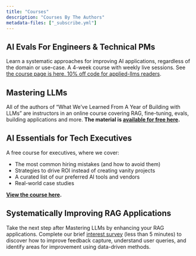 ```yaml
---
title: "Courses"
description: "Courses By The Authors"
metadata-files: ["_subscribe.yml"]
---
```


## AI Evals For Engineers & Technical PMs

Learn a systematic approaches for improving AI applications, regardless of the domain or use-case.  A 4-week course with weekly live sessions. See [the course page is here, 10% off code for applied-llms readers](https://maven.com/parlance-labs/evals?promoCode=applied-llms).

## Mastering LLMs

All of the authors of "What We've Learned From A Year of Building with LLMs" are instructors in an online course covering RAG, fine-tuning, evals, building applications and more.  **The material is [available for free here](https://parlance-labs.com/education/).**

## AI Essentials for Tech Executives

A free course for executives, where we cover:

- The most common hiring mistakes (and how to avoid them)
- Strategies to drive ROI instead of creating vanity projects
- A curated list of our preferred AI tools and vendors
- Real-world case studies

**[View the course here](https://ai-execs.com/).**

## Systematically Improving RAG Applications

Take the next step after Mastering LLMs by enhancing your RAG applications. Complete our brief [interest survey](https://q7gjsgfstrp.typeform.com/ragcourse) (less than 5 minutes) to discover how to improve feedback capture, understand user queries, and identify areas for improvement using data-driven methods.
